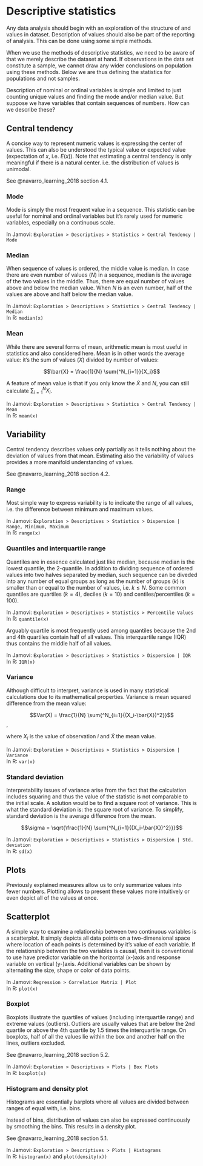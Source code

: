 # Descriptive statistics

Any data analysis should begin with an exploration of the structure of and values in dataset. Description of values should also be part of the reporting of analysis. This can be done using some simple methods.

When we use the methods of descriptive statistics, we need to be aware of that we merely describe the dataset at hand. If observations in the data set constitute a sample, we cannot draw any wider conclusions on population using these methods. Below we are thus defining the statistics for populations and not samples.

Description of nominal or ordinal variables is simple and limited to just counting unique values and finding the mode and/or median value. But suppose we have variables that contain sequences of numbers. How can we describe these?

## Central tendency

A concise way to represent numeric values is expressing the center of values. This can also be understood the typical value or expected value (expectation of $x$, i.e. $E(x)$). Note that estimating a central tendency is only meaningful if there is a natural center. i.e. the distribution of values is unimodal.

See @navarro_learning_2018 section 4.1.

### Mode

Mode is simply the most frequent value in a sequence. This statistic can be useful for nominal and ordinal variables but it's rarely used for numeric variables, especially on a continuous scale.

In Jamovi: `Exploration > Descriptives > Statistics > Central Tendency | Mode `   

### Median

When sequence of values is ordered, the middle value is median. In case there are even number of values ($N$) in a sequence, median is the average of the two values in the middle. Thus, there are equal number of values above and below the median value. When $N$ is an even number, half of the values are above and half below the median value.

In Jamovi: `Exploration > Descriptives > Statistics > Central Tendency | Median `   
In R: `median(x)`

### Mean

While there are several forms of mean, arithmetic mean is most useful in statistics and also considered here. Mean is in other words the average value: it's the sum of values ($X$) divided by number of values:

$$\bar{X} = \frac{1}{N} \sum{^N_{i=1}}{X_i}$$

A feature of mean value is that if you only  know the $\bar{X}$ and $N$, you can still calculate $\sum{^N_{i=1}}{X_i}$.

In Jamovi: `Exploration > Descriptives > Statistics > Central Tendency | Mean `   
In R: `mean(x)`

## Variability

Central tendency describes values only partially as it tells nothing about the deviation of values from that mean. Estimating also the variability of values provides a more manifold understanding of values. 

See @navarro_learning_2018 section 4.2.

### Range

Most simple way to express variability is to indicate the range of all values, i.e. the difference between minimum and maximum values.

In Jamovi: `Exploration > Descriptives > Statistics > Dispersion | Range, Minimum, Maximum `   
In R: `range(x)`

### Quantiles and interquartile range

Quantiles are in essence calculated just like median, because median is the lowest quantile, the 2-quantile. In addition to dividing sequence of ordered values into two halves separated by median, such sequence can be diveded into any number of equal groups as long as the number of groups ($k$) is smaller than or equal to the number of values, i.e. $k \le N$. Some common quantiles are quartiles ($k = 4$), deciles ($k = 10$) and centiles/percentiles ($k = 100$). 

In Jamovi: `Exploration > Descriptives > Statistics > Percentile Values  `   
In R: `quantile(x)`

Arguably quartile is most frequently used among quantiles because the 2nd and 4th quartiles contain half of all values. This interquartile range (IQR) thus contains the middle half of all values.

In Jamovi: `Exploration > Descriptives > Statistics > Dispersion | IQR  `   
In R: `IQR(x)`

### Variance

Although difficult to interpret, variance is used in many statistical calculations due to its mathematical properties. Variance is mean squared difference from the mean value:

$$Var(X) = \frac{1}{N} \sum{^N_{i=1}{(X_i-\bar{X})^2}}$$, 

where $X_i$ is the value of observation $i$ and $\bar{X}$ the mean value.

In Jamovi: `Exploration > Descriptives > Statistics > Dispersion | Variance  `   
In R: `var(x)`

### Standard deviation

Interpretability issues of variance arise from the fact that the calculation includes squaring and thus the value of the statistic is not comparable to the initial scale. A solution would be to find a square root of variance. This is what the standard deviation is: the square root of variance. To simplify, standard deviation is the average difference from the mean.

$$\sigma = \sqrt{\frac{1}{N} \sum{^N_{i=1}{(X_i-\bar{X})^2}}}$$

In Jamovi: `Exploration > Descriptives > Statistics > Dispersion | Std. deviation  `   
In R: `sd(x)`

## Plots

Previously explained measures allow us to only summarize values into fewer numbers. Plotting allows to present these values more intuitively or even depict all of the values at once.

## Scatterplot

A simple way to examine a relationship between two continuous variables is a scatterplot. It simply depicts all data points on a two-dimensional space where location of each points is determined by it's value of each variable. If the relationship between the two variables is causal, then it is conventional to use have predictor variable on the horizontal (x-)axis and response variable on vertical (y-)axis. Additional variables can be shown by alternating the size, shape or color of data points.

In Jamovi: `Regression > Correlation Matrix | Plot `   
In R: `plot(x)`

### Boxplot

Boxplots illustrate the quartiles of values (including interquartile range) and extreme values (outliers). Outliers are usually values that are below the 2nd quartile or above the 4th quartile by 1.5 times the interquartile range. On boxplots, half of all the values lie within the box and another half on the lines, outliers excluded.

See @navarro_learning_2018 section 5.2.

In Jamovi: `Exploration > Descriptives > Plots | Box Plots `   
In R: `boxplot(x)`

### Histogram and density plot

Histograms are essentially barplots where all values are divided between ranges of equal with, i.e. bins.

Instead of bins, distribution of values can also be expressed continuously by smoothing the bins. This results in a density plot.

See @navarro_learning_2018 section 5.1.

In Jamovi: `Exploration > Descriptives > Plots | Histograms `   
In R: `histogram(x)` and `plot(density(x))`